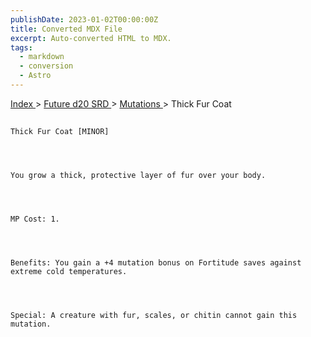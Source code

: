 ```yaml
---
publishDate: 2023-01-02T00:00:00Z
title: Converted MDX File
excerpt: Auto-converted HTML to MDX.
tags:
  - markdown
  - conversion
  - Astro
---
```







[
      Index
     ](-index)
     >
     [
      Future d20 SRD
     ](future-d20-srd-index)
     >
     [
      Mutations
     ](future-d20-srd-mutations-index)
     > Thick Fur Coat
    




## 
    Thick Fur Coat [MINOR]
   



    You grow a thick, protective layer of fur over your body.
   



    MP Cost: 1.
   



    Benefits: You gain a +4 mutation bonus on Fortitude saves against extreme cold temperatures.
   



    Special: A creature with fur, scales, or chitin cannot gain this mutation.
   





